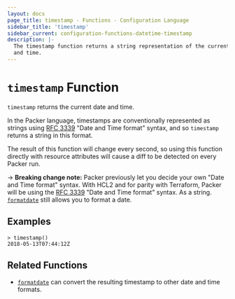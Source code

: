 ```yaml
---
layout: docs
page_title: timestamp - Functions - Configuration Language
sidebar_title: 'timestamp'
sidebar_current: configuration-functions-datetime-timestamp
description: |-
  The timestamp function returns a string representation of the current date
  and time.
---
```


# `timestamp` Function

`timestamp` returns the current date and time.

In the Packer language, timestamps are conventionally represented as
strings using [RFC 3339](https://tools.ietf.org/html/rfc3339)
"Date and Time format" syntax, and so `timestamp` returns a string
in this format.

The result of this function will change every second, so using this function
directly with resource attributes will cause a diff to be detected on every
Packer run.

-> **Breaking change note:** Packer previously let you decide your own "Date
and Time format" syntax. With HCL2 and for parity with Terraform, Packer will
be using the [RFC 3339](https://tools.ietf.org/html/rfc3339) "Date and Time
format" syntax. As a string. [`formatdate`](./formatdate.html) still allows you
to format a date.

## Examples

```
> timestamp()
2018-05-13T07:44:12Z
```

## Related Functions

- [`formatdate`](./formatdate.html) can convert the resulting timestamp to
  other date and time formats.
